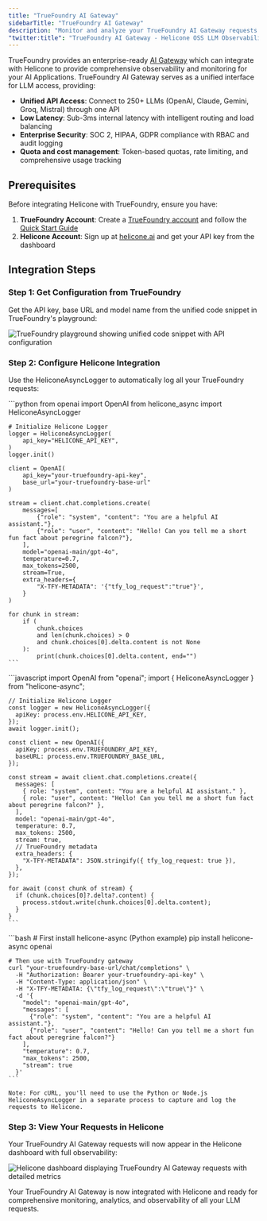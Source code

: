```yaml
---
title: "TrueFoundry AI Gateway"
sidebarTitle: "TrueFoundry AI Gateway"
description: "Monitor and analyze your TrueFoundry AI Gateway requests with Helicone"
"twitter:title": "TrueFoundry AI Gateway - Helicone OSS LLM Observability"
---
```


TrueFoundry provides an enterprise-ready [AI Gateway](https://www.truefoundry.com/ai-gateway) which can integrate with Helicone to provide comprehensive observability and monitoring for your AI Applications. TrueFoundry AI Gateway serves as a unified interface for LLM access, providing:

- **Unified API Access**: Connect to 250+ LLMs (OpenAI, Claude, Gemini, Groq, Mistral) through one API
- **Low Latency**: Sub-3ms internal latency with intelligent routing and load balancing  
- **Enterprise Security**: SOC 2, HIPAA, GDPR compliance with RBAC and audit logging
- **Quota and cost management**: Token-based quotas, rate limiting, and comprehensive usage tracking

## Prerequisites

Before integrating Helicone with TrueFoundry, ensure you have:

1. **TrueFoundry Account**: Create a [TrueFoundry account](https://www.truefoundry.com/register) and follow the [Quick Start Guide](https://docs.truefoundry.com/gateway/quick-start)
2. **Helicone Account**: Sign up at [helicone.ai](https://helicone.ai) and get your API key from the dashboard

## Integration Steps

### Step 1: Get Configuration from TrueFoundry

Get the API key, base URL and model name from the unified code snippet in TrueFoundry's playground:

<Frame caption="Get API key, Base URL and Model Name from Unified Code Snippet">
  <img
    src="/images/helicone-tfy-code.png"
    alt="TrueFoundry playground showing unified code snippet with API configuration"
  />
</Frame>

### Step 2: Configure Helicone Integration

Use the HeliconeAsyncLogger to automatically log all your TrueFoundry requests:

<Tabs>
  <Tab title="Python">
    ```python
    from openai import OpenAI
    from helicone_async import HeliconeAsyncLogger

    # Initialize Helicone Logger
    logger = HeliconeAsyncLogger(
        api_key="HELICONE_API_KEY",
    )
    logger.init()

    client = OpenAI(
        api_key="your-truefoundry-api-key",
        base_url="your-truefoundry-base-url"
    )

    stream = client.chat.completions.create(
        messages=[
            {"role": "system", "content": "You are a helpful AI assistant."},
            {"role": "user", "content": "Hello! Can you tell me a short fun fact about peregrine falcon?"},
        ],
        model="openai-main/gpt-4o",
        temperature=0.7,
        max_tokens=2500,
        stream=True,
        extra_headers={
            "X-TFY-METADATA": '{"tfy_log_request":"true"}',
        }
    )

    for chunk in stream:
        if (
            chunk.choices
            and len(chunk.choices) > 0
            and chunk.choices[0].delta.content is not None
        ):
            print(chunk.choices[0].delta.content, end="")
    ```
  </Tab>

  <Tab title="Node.js">
    ```javascript
    import OpenAI from "openai";
    import { HeliconeAsyncLogger } from "helicone-async";

    // Initialize Helicone Logger
    const logger = new HeliconeAsyncLogger({
      apiKey: process.env.HELICONE_API_KEY,
    });
    await logger.init();

    const client = new OpenAI({
      apiKey: process.env.TRUEFOUNDRY_API_KEY,
      baseURL: process.env.TRUEFOUNDRY_BASE_URL,
    });

    const stream = await client.chat.completions.create({
      messages: [
        { role: "system", content: "You are a helpful AI assistant." },
        { role: "user", content: "Hello! Can you tell me a short fun fact about peregrine falcon?" },
      ],
      model: "openai-main/gpt-4o",
      temperature: 0.7,
      max_tokens: 2500,
      stream: true,
      // TrueFoundry metadata
      extra_headers: {
        "X-TFY-METADATA": JSON.stringify({ tfy_log_request: true }),
      },
    });

    for await (const chunk of stream) {
      if (chunk.choices[0]?.delta?.content) {
        process.stdout.write(chunk.choices[0].delta.content);
      }
    }
    ```
  </Tab>

  <Tab title="cURL">
    ```bash
    # First install helicone-async (Python example)
    pip install helicone-async openai

    # Then use with TrueFoundry gateway
    curl "your-truefoundry-base-url/chat/completions" \
      -H "Authorization: Bearer your-truefoundry-api-key" \
      -H "Content-Type: application/json" \
      -H "X-TFY-METADATA: {\"tfy_log_request\":\"true\"}" \
      -d '{
        "model": "openai-main/gpt-4o",
        "messages": [
          {"role": "system", "content": "You are a helpful AI assistant."},
          {"role": "user", "content": "Hello! Can you tell me a short fun fact about peregrine falcon?"}
        ],
        "temperature": 0.7,
        "max_tokens": 2500,
        "stream": true
      }'
    ```
    
    Note: For cURL, you'll need to use the Python or Node.js HeliconeAsyncLogger in a separate process to capture and log the requests to Helicone.
  </Tab>
</Tabs>

### Step 3: View Your Requests in Helicone

Your TrueFoundry AI Gateway requests will now appear in the Helicone dashboard with full observability:

<Frame caption="Helicone dashboard showing TrueFoundry requests with comprehensive logging and analytics">
  <img
    src="/images/helicone-request.png"
    alt="Helicone dashboard displaying TrueFoundry AI Gateway requests with detailed metrics"
  />
</Frame>

Your TrueFoundry AI Gateway is now integrated with Helicone and ready for comprehensive monitoring, analytics, and observability of all your LLM requests.
